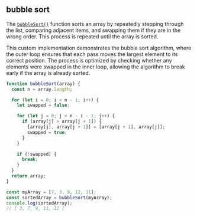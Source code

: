 
## bubble sort

The [`bubbleSort()`](https://www.w3schools.com/dsa/dsa_algo_bubblesort.php) function sorts an array by repeatedly stepping through the list,
comparing adjacent items, and swapping them if they are in the wrong order. This process is repeated until the array is sorted.

This custom implementation demonstrates the bubble sort algorithm, where the outer loop ensures that each pass moves the largest element to its
correct position. The process is optimized by checking whether any elements were swapped in the inner loop, allowing the algorithm to break early
if the array is already sorted.

```js
function bubbleSort(array) {
  const n = array.length;

  for (let i = 0; i < n - 1; i++) {
    let swapped = false;

    for (let j = 0; j < n - i - 1; j++) {
      if (array[j] > array[j + 1]) {
        [array[j], array[j + 1]] = [array[j + 1], array[j]];
        swapped = true;
      }
    }

    if (!swapped) {
      break;
    }
  }
  return array;
}

const myArray = [7, 3, 9, 12, 11];
const sortedArray = bubbleSort(myArray);
console.log(sortedArray);
// [ 3, 7, 9, 11, 12 ]
```
